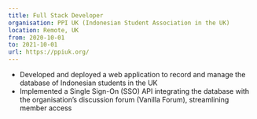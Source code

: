 ```yaml
---
title: Full Stack Developer
organisation: PPI UK (Indonesian Student Association in the UK)
location: Remote, UK
from: 2020-10-01
to: 2021-10-01
url: https://ppiuk.org/
---
```


- Developed and deployed a web application to record and manage the database of Indonesian students in the UK
- Implemented a Single Sign-On (SSO) API integrating the database with the organisation’s discussion forum (Vanilla Forum), streamlining member access
